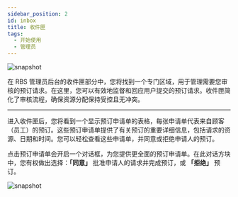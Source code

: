 ---
sidebar_position: 2
id: inbox
title: 收件匣
tags:
  - 开始使用
  - 管理员
---



<BrowserWindow url={url}>

![snapshot](../assets/admin/inbox.png)

</BrowserWindow>

在 RBS 管理员后台的收件匣部分中，您将找到一个专门区域，用于管理需要您审核的预订请求。在这里，您可以有效地监督和回应用户提交的预订请求。收件匣简化了审核流程，确保资源分配保持受控且无冲突。

---

进入收件匣后，您将看到一个显示预订申请单的表格，每张申请单代表来自顾客（员工）的预订。这些预订申请单提供了有关预订的重要详细信息，包括请求的资源、日期和时间。您可以轻松查看这些申请单，并同意或拒绝申请人的预订。

点击预订申请单会开启一个对话框，为您提供更全面的预订申请单。在此对话方块中，您有权做出选择：**「同意」** 批准申请人的请求并完成预订，或 **「拒绝」** 预订。

<BrowserWindow url={url}>

![snapshot](../assets/admin/inbox-ticket.png)

</BrowserWindow>
